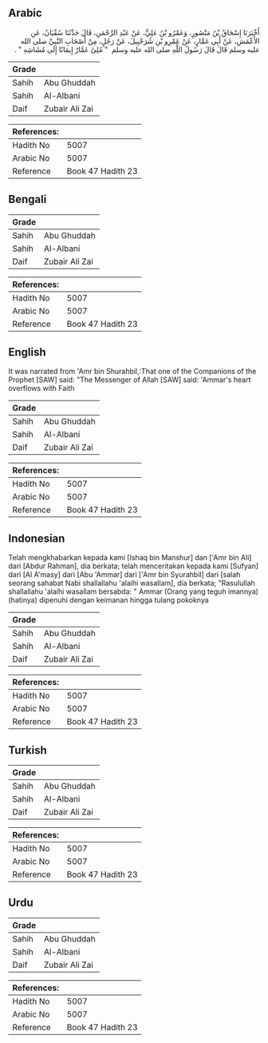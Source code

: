 ## Arabic


<div dir="rtl" lang="ar" style={{fontSize:'larger',backgroundColor:'#f8f9fa',padding:20}}>
أَخْبَرَنَا إِسْحَاقُ بْنُ مَنْصُورٍ، وَعَمْرُو بْنُ عَلِيٍّ، عَنْ عَبْدِ الرَّحْمَنِ، قَالَ حَدَّثَنَا سُفْيَانُ، عَنِ الأَعْمَشِ، عَنْ أَبِي عَمَّارٍ، عَنْ عَمْرِو بْنِ شُرَحْبِيلَ، عَنْ رَجُلٍ، مِنْ أَصْحَابِ النَّبِيِّ صلى الله عليه وسلم قَالَ قَالَ رَسُولُ اللَّهِ صلى الله عليه وسلم ‏ "‏ مُلِئَ عَمَّارٌ إِيمَانًا إِلَى مُشَاشِهِ ‏"‏ ‏.‏
</div>
<div style={{backgroundColor:'#f8f9fa',padding:20, marginBottom: 10}}><table> <thead> <tr> <th>Grade</th> <th></th> </tr> </thead> <tbody> <tr><td>Sahih</td><td>Abu Ghuddah</td></tr><tr><td>Sahih</td><td>Al-Albani</td></tr><tr><td>Daif</td><td>Zubair Ali Zai</td></tr></tbody></table><table> <thead> <tr> <th>References:</th> <th></th> </tr> </thead> <tbody><tr><td>Hadith No</td><td>5007</td></tr><tr><td>Arabic No</td><td>5007</td></tr><tr><td>Reference</td><td>Book 47 Hadith 23</td></tr></tbody></table></div>

## Bengali


<div dir="ltr" lang="bn" style={{fontSize:'larger',backgroundColor:'#f8f9fa',padding:20}}>

</div>
<div style={{backgroundColor:'#f8f9fa',padding:20, marginBottom: 10}}><table> <thead> <tr> <th>Grade</th> <th></th> </tr> </thead> <tbody> <tr><td>Sahih</td><td>Abu Ghuddah</td></tr><tr><td>Sahih</td><td>Al-Albani</td></tr><tr><td>Daif</td><td>Zubair Ali Zai</td></tr></tbody></table><table> <thead> <tr> <th>References:</th> <th></th> </tr> </thead> <tbody><tr><td>Hadith No</td><td>5007</td></tr><tr><td>Arabic No</td><td>5007</td></tr><tr><td>Reference</td><td>Book 47 Hadith 23</td></tr></tbody></table></div>

## English


<div dir="ltr" lang="en" style={{fontSize:'larger',backgroundColor:'#f8f9fa',padding:20}}>
It was narrated from 'Amr bin Shurahbil,:That one of the Companions of the Prophet [SAW] said: "The Messenger of Allah [SAW] said: 'Ammar's heart overflows with Faith
</div>
<div style={{backgroundColor:'#f8f9fa',padding:20, marginBottom: 10}}><table> <thead> <tr> <th>Grade</th> <th></th> </tr> </thead> <tbody> <tr><td>Sahih</td><td>Abu Ghuddah</td></tr><tr><td>Sahih</td><td>Al-Albani</td></tr><tr><td>Daif</td><td>Zubair Ali Zai</td></tr></tbody></table><table> <thead> <tr> <th>References:</th> <th></th> </tr> </thead> <tbody><tr><td>Hadith No</td><td>5007</td></tr><tr><td>Arabic No</td><td>5007</td></tr><tr><td>Reference</td><td>Book 47 Hadith 23</td></tr></tbody></table></div>

## Indonesian


<div dir="ltr" lang="id" style={{fontSize:'larger',backgroundColor:'#f8f9fa',padding:20}}>
Telah mengkhabarkan kepada kami [Ishaq bin Manshur] dan ['Amr bin Ali] dari [Abdur Rahman], dia berkata; telah menceritakan kepada kami [Sufyan] dari [Al A'masy] dari [Abu 'Ammar] dari ['Amr bin Syurahbil] dari [salah seorang sahabat Nabi shallallahu 'alaihi wasallam], dia berkata; "Rasulullah shallallahu 'alaihi wasallam bersabda: " Ammar (Orang yang teguh imannya) (hatinya) dipenuhi dengan keimanan hingga tulang pokoknya
</div>
<div style={{backgroundColor:'#f8f9fa',padding:20, marginBottom: 10}}><table> <thead> <tr> <th>Grade</th> <th></th> </tr> </thead> <tbody> <tr><td>Sahih</td><td>Abu Ghuddah</td></tr><tr><td>Sahih</td><td>Al-Albani</td></tr><tr><td>Daif</td><td>Zubair Ali Zai</td></tr></tbody></table><table> <thead> <tr> <th>References:</th> <th></th> </tr> </thead> <tbody><tr><td>Hadith No</td><td>5007</td></tr><tr><td>Arabic No</td><td>5007</td></tr><tr><td>Reference</td><td>Book 47 Hadith 23</td></tr></tbody></table></div>

## Turkish


<div dir="ltr" lang="tr" style={{fontSize:'larger',backgroundColor:'#f8f9fa',padding:20}}>

</div>
<div style={{backgroundColor:'#f8f9fa',padding:20, marginBottom: 10}}><table> <thead> <tr> <th>Grade</th> <th></th> </tr> </thead> <tbody> <tr><td>Sahih</td><td>Abu Ghuddah</td></tr><tr><td>Sahih</td><td>Al-Albani</td></tr><tr><td>Daif</td><td>Zubair Ali Zai</td></tr></tbody></table><table> <thead> <tr> <th>References:</th> <th></th> </tr> </thead> <tbody><tr><td>Hadith No</td><td>5007</td></tr><tr><td>Arabic No</td><td>5007</td></tr><tr><td>Reference</td><td>Book 47 Hadith 23</td></tr></tbody></table></div>

## Urdu


<div dir="rtl" lang="ur" style={{fontSize:'larger',backgroundColor:'#f8f9fa',padding:20}}>

</div>
<div style={{backgroundColor:'#f8f9fa',padding:20, marginBottom: 10}}><table> <thead> <tr> <th>Grade</th> <th></th> </tr> </thead> <tbody> <tr><td>Sahih</td><td>Abu Ghuddah</td></tr><tr><td>Sahih</td><td>Al-Albani</td></tr><tr><td>Daif</td><td>Zubair Ali Zai</td></tr></tbody></table><table> <thead> <tr> <th>References:</th> <th></th> </tr> </thead> <tbody><tr><td>Hadith No</td><td>5007</td></tr><tr><td>Arabic No</td><td>5007</td></tr><tr><td>Reference</td><td>Book 47 Hadith 23</td></tr></tbody></table></div>
